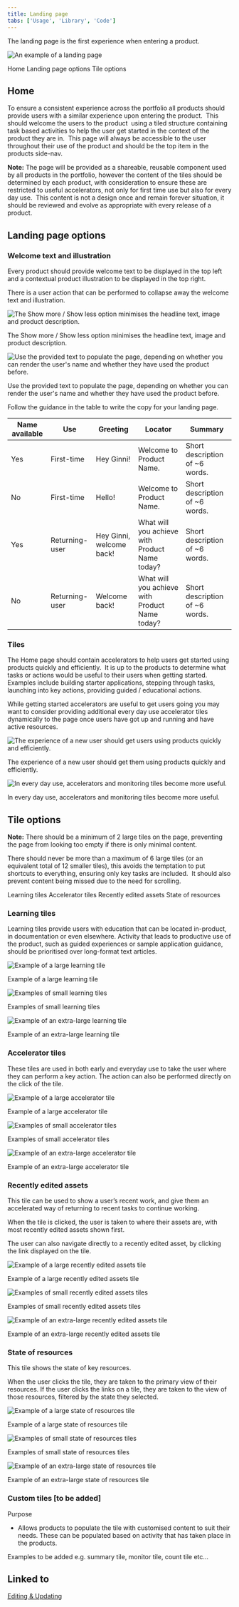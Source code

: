 ```yaml
---
title: Landing page
tabs: ['Usage', 'Library', 'Code']
---
```


<PageDescription>

  The landing page is the first experience when entering a product.

</PageDescription>

![An example of a landing page](images/00.png)

<AnchorLinks>
  <AnchorLink>Home</AnchorLink>
  <AnchorLink>Landing page options</AnchorLink>
  <AnchorLink>Tile options</AnchorLink>
</AnchorLinks>

## Home

To ensure a consistent experience across the portfolio all products should
provide users with a similar experience upon entering the product.  This should welcome the users to the product  using a tiled structure containing task based activities to help the user get started in the context of the product they are in.  This page will always be accessible to the user throughout their use of the product and should be the top item in the products side-nav. 

<InlineNotification>

  **Note:** The page will be provided as a shareable, reusable component used
  by all products in the portfolio, however the content of the tiles should
  be determined by each product, with consideration to ensure these are
  restricted to useful accelerators, not only for first time use but also for
  every day use.  This content is not a design once and remain forever
  situation, it should be reviewed and evolve as appropriate with every
  release of a product.

</InlineNotification>

## Landing page options

### Welcome text and illustration

Every product should provide welcome text to be displayed in the top left and
a contextual product illustration to be displayed in the top right.

There is a user action that can be performed to collapse away the welcome text
and illustration.

<Row>
 <Column colLg={8}>

![The Show more / Show less option minimises the headline text, image and product description.](images/01.png)

<Caption>The Show more / Show less option minimises the headline text, image and product description.</Caption>
 </Column>
</Row>

<Row>
 <Column colLg={8}>

![Use the provided text to populate the page, depending on whether you can render the user's name and whether they have used the product before.](images/01b.png)

<Caption>Use the provided text to populate the page, depending on whether you can render the user's name and whether they have used the product before.</Caption>
 </Column>
</Row>

Follow the guidance in the table to write the copy for your landing page. 

| Name available | Use | Greeting | Locator | Summary |
|----------------|-----|----------|---------|---------|
|Yes|First-time|Hey Ginni!|Welcome to Product Name.| Short description of ~6 words.|
|No|First-time|Hello!|Welcome to Product Name.| Short description of ~6 words.|
|Yes|Returning-user|Hey Ginni, welcome back!|What will you achieve with Product Name today?| Short description of ~6 words.|
|No|Returning-user|Welcome back!|What will you achieve with Product Name today?| Short description of ~6 words.|

### Tiles

The Home page should contain accelerators to help users get started using
products quickly and efficiently.  It is up to the products to determine
what tasks or actions would be useful to their users when getting started. 
Examples include building starter applications, stepping through tasks,
launching into key actions, providing guided / educational actions.

While getting started accelerators are useful to get users going you may
want to consider providing additional every day use accelerator tiles
dynamically to the page once users have got up and running and have active
resources.

<Row>
 <Column colLg={8}>

![The experience of a new user should get users using products quickly and efficiently.](images/02.png)
<Caption>The experience of a new user should get them using products quickly and efficiently.</Caption>
 </Column>
</Row>
<Row>
 <Column colLg={8}>

![In every day use, accelerators and monitoring tiles become more useful.](images/03.png)
<Caption>In every day use, accelerators and monitoring tiles become more useful.</Caption>
 </Column>
</Row>

## Tile options

<InlineNotification>

  **Note:** There should be a minimum of 2 large tiles on the page, preventing
  the page from looking too empty if there is only minimal content.

</InlineNotification>

There should never be more than a maximum of 6 large tiles (or an equivalent
total of 12 smaller tiles), this avoids the temptation to put shortcuts to
everything, ensuring only key tasks are included.  It should also prevent
content being missed due to the need for scrolling.  

<AnchorLinks small>
  <AnchorLink>Learning tiles</AnchorLink>
  <AnchorLink>Accelerator tiles</AnchorLink>
  <AnchorLink>Recently edited assets</AnchorLink>
  <AnchorLink>State of resources</AnchorLink>
</AnchorLinks>

### Learning tiles

Learning tiles provide users with education that can be located in-product, in documentation or even elsewhere. Activity that leads to productive use of the product, such as guided experiences or sample application guidance, should be prioritised over long-format text articles. 
<Row>
 <Column colLg={8}>

![Example of a large learning tile](images/04.png)
<Caption>Example of a large learning tile</Caption>
 </Column>
</Row>
<Row>
 <Column colLg={8}>

![Examples of small learning tiles](images/05.png)
<Caption>Examples of small learning tiles</Caption>
 </Column>
</Row>
<Row>
 <Column colLg={8}>

![Example of an extra-large learning tile](images/06.png)
<Caption>Example of an extra-large learning tile</Caption>
 </Column>
</Row>

### Accelerator tiles

These tiles are used in both early and everyday use to take the user where they can perform a key action. The action can also be performed directly on the click of the tile. 

<Row>
 <Column colLg={8}>

![Example of a large accelerator tile](images/07.png)
<Caption>Example of a large accelerator tile</Caption>
 </Column>
</Row>
<Row>
 <Column colLg={8}>

![Examples of small accelerator tiles](images/08.png)
<Caption>Examples of small accelerator tiles</Caption>
 </Column>
</Row>
<Row>
 <Column colLg={8}>

![Example of an extra-large accelerator tile](images/09.png)
<Caption>Example of an extra-large accelerator tile</Caption>
 </Column>
</Row>

### Recently edited assets

This tile can be used to show a user’s recent work, and give them an
accelerated way of returning to recent tasks to continue working.

When the tile is clicked, the user is taken to where their assets are,
with most recently edited assets shown first.

The user can also navigate directly to a recently edited asset, by
clicking the link displayed on the tile.

<Row>
 <Column colLg={8}>

![Example of a large recently edited assets tile](images/10.png)
<Caption>Example of a large recently edited assets tile</Caption>
 </Column>
</Row>
<Row>
 <Column colLg={8}>

![Examples of small recently edited assets tiles](images/11.png)
<Caption>Examples of small recently edited assets tiles</Caption>
 </Column>
</Row>
<Row>
 <Column colLg={8}>

![Example of an extra-large recently edited assets tile](images/12.png)
<Caption>Example of an extra-large recently edited assets tile</Caption>
 </Column>
</Row>

### State of resources

This tile shows the state of key resources.

When the user clicks the tile, they are taken to the primary view of their resources. 
If the user clicks the links on a tile, they are taken to the view of those resources, filtered by the state they selected. 

<Row>
 <Column colLg={8}>

![Example of a large state of resources tile](images/13.png)
<Caption>Example of a large state of resources tile</Caption>
 </Column>
</Row>
<Row>
 <Column colLg={8}>

![Examples of small state of resources tiles](images/14.png)
<Caption>Examples of small state of resources tiles</Caption>
 </Column>
</Row>
<Row>
 <Column colLg={8}>

![Example of an extra-large state of resources tile](images/15.png)
<Caption>Example of an extra-large state of resources tile</Caption>
 </Column>
</Row>

### Custom tiles [to be added]

Purpose

- Allows products to populate the tile with customised content to suit
their needs. These can be populated based on activity that has taken
place in the products.

Examples to be added e.g. summary tile, monitor tile, count tile etc…

## Linked to

[Editing & Updating](../common-patterns/editing)
